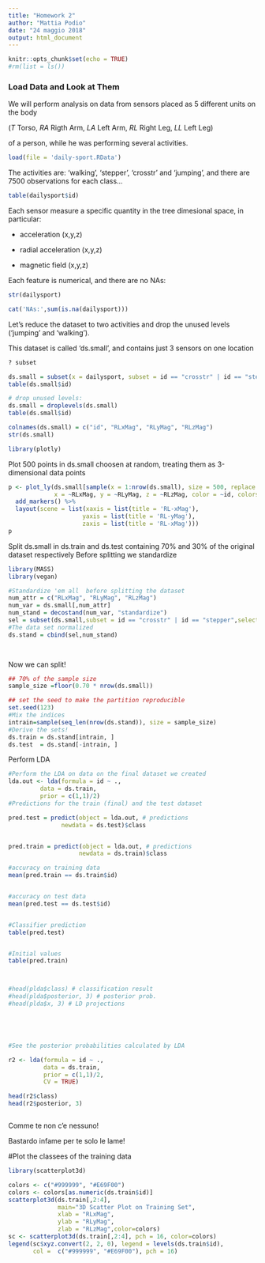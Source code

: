 ```yaml
---
title: "Homework 2"
author: "Mattia Podio"
date: "24 maggio 2018"
output: html_document
---
```


```r
knitr::opts_chunk$set(echo = TRUE)
#rm(list = ls())
```

### Load Data and Look at Them

We will perform analysis on data from sensors placed as 5 different units on the body 

(*T* Torso, 
*RA* Rigth Arm,
*LA* Left Arm,
*RL* Right Leg,
*LL* Left Leg) 

of a person, while he was performing several activities.

```r
load(file = 'daily-sport.RData')
```

The activities are: 'walking', 'stepper', 'crosstr' and 'jumping', and there are 7500 observations for each class...

```r
table(dailysport$id)
```

Each sensor measure a specific quantity in the tree dimesional space, in particular:

- acceleration (x,y,z)

- radial acceleration (x,y,z)

- magnetic field (x,y,z)

Each feature is numerical, and there are no NAs:

```r
str(dailysport)
```

```r
cat('NAs:',sum(is.na(dailysport)))
```

Let's reduce the dataset to two activities and drop the unused levels ('jumping' and 'walking').

This dataset is called 'ds.small', and contains just 3 sensors on one location
 
```r
? subset
```

 
```r
ds.small = subset(x = dailysport, subset = id == "crosstr" | id == "stepper", select = c("id","RL-xMag","RL-yMag","RL-zMag"))
table(ds.small$id)

# drop unused levels:
ds.small = droplevels(ds.small)
table(ds.small$id)

colnames(ds.small) = c("id", "RLxMag", "RLyMag", "RLzMag")
str(ds.small)
```

```r
library(plotly)
```

Plot 500 points in ds.small choosen at random, treating them as 3-dimensional data points

```r
p <- plot_ly(ds.small[sample(x = 1:nrow(ds.small), size = 500, replace = F) ,], 
             x = ~RLxMag, y = ~RLyMag, z = ~RLzMag, color = ~id, colors = c('lightpink', 'magenta')) %>%
  add_markers() %>%
  layout(scene = list(xaxis = list(title = 'RL-xMag'),
                     yaxis = list(title = 'RL-yMag'),
                     zaxis = list(title = 'RL-xMag')))
p
```

Split ds.small in ds.train and ds.test containing 70% and 30% of the original dataset respectively
Before splitting we standardize

```r

library(MASS)
library(vegan)

#Standardize 'em all  before splitting the dataset
num_attr = c("RLxMag", "RLyMag", "RLzMag")
num_var = ds.small[,num_attr]
num_stand = decostand(num_var, "standardize")
sel = subset(ds.small,subset = id == "crosstr" | id == "stepper",select = c("id"))
#The data set normalized
ds.stand = cbind(sel,num_stand)

 
```
Now we can split!



```r
## 70% of the sample size
sample_size =floor(0.70 * nrow(ds.small))

## set the seed to make the partition reproducible
set.seed(123)
#Mix the indices
intrain=sample(seq_len(nrow(ds.stand)), size = sample_size)
#Derive the sets!
ds.train = ds.stand[intrain, ]
ds.test  = ds.stand[-intrain, ]
```

Perform LDA


```r
#Perform the LDA on data on the final dataset we created
lda.out <- lda(formula = id ~ ., 
         data = ds.train, 
         prior = c(1,1)/2)
#Predictions for the train (final) and the test dataset

pred.test = predict(object = lda.out, # predictions
               newdata = ds.test)$class


pred.train = predict(object = lda.out, # predictions
                    newdata = ds.train)$class

#accuracy on training data
mean(pred.train == ds.train$id)


#accuracy on test data
mean(pred.test == ds.test$id)


#Classifier prediction
table(pred.test)


#Initial values
table(pred.train)



#head(plda$class) # classification result
#head(plda$posterior, 3) # posterior prob.
#head(plda$x, 3) # LD projections





#See the posterior probabilities calculated by LDA

r2 <- lda(formula = id ~ ., 
          data = ds.train, 
          prior = c(1,1)/2,
          CV = TRUE)

head(r2$class)
head(r2$posterior, 3)



```

Comme te non c'e nessuno!

Bastardo infame per te solo le lame!



#Plot the classees of the training data

```r
library(scatterplot3d)

colors <- c("#999999", "#E69F00")
colors <- colors[as.numeric(ds.train$id)]
scatterplot3d(ds.train[,2:4],
              main="3D Scatter Plot on Training Set",
              xlab = "RLxMag",
              ylab = "RLyMag",
              zlab = "RLzMag",color=colors)
sc <- scatterplot3d(ds.train[,2:4], pch = 16, color=colors)
legend(sc$xyz.convert(2, 2, 0), legend = levels(ds.train$id),
       col =  c("#999999", "#E69F00"), pch = 16)



```





